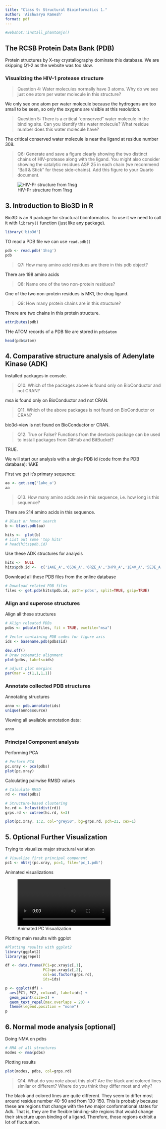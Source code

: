 ```yaml
---
title: "Class 9: Structural Bioinformatics 1."
author: 'Aishwarya Ramesh'
format: pdf
---
```


```r
#webshot::install_phantomjs()
```

## The RCSB Protein Data Bank (PDB)

Protein structures by X-ray crystallography dominate this database.
We are skipping Q1-2 as the website was too slow. 


### Visualizing the HIV-1 protease structure

> Question 4: Water molecules normally have 3 atoms. Why do we see just one atom per water molecule in this structure?

We only see one atom per water molecule because the hydrogens are too small to be seen, so only the oxygens are visible at this resolution. 

> Question 5: There is a critical “conserved” water molecule in the binding site. Can you identify this water molecule? What residue number does this water molecule have?

The critical conserved water molecule is near the ligand at residue number 308. 

> Q6: Generate and save a figure clearly showing the two distinct chains of HIV-protease along with the ligand. You might also consider showing the catalytic residues ASP 25 in each chain (we recommend “Ball & Stick” for these side-chains). Add this figure to your Quarto document.

![HIV-Pr structure from 1hsg](1HSG.png)


## 3. Introduction to Bio3D in R

Bio3D is an R package for structural bioinformatics. To use it we need to call it with `library()` function (just like any package).

```r
library('bio3d')
```


TO read a PDB file we can use `read.pdb()`

```r
pdb <- read.pdb('1hsg')
pdb
```

> Q7: How many amino acid residues are there in this pdb object? 

There are 198 amino acids

> Q8: Name one of the two non-protein residues?

One of the two non-protein residues is MK1, the drug ligand. 

> Q9: How many protein chains are in this structure?  

Threre are two chains in this protein structure. 


```r
attributes(pdb)
```

THe ATOM records of a PDB file are stored in `pdb$atom`

```r
head(pdb$atom)
```


## 4. Comparative structure analysis of Adenylate Kinase (ADK)

Installed packages in console. 

> Q10. Which of the packages above is found only on BioConductor and not CRAN?

msa is found only on BioConductor and not CRAN. 

> Q11. Which of the above packages is not found on BioConductor or CRAN?

bio3d-view is not found on BioConductor or CRAN. 

> Q12. True or False? Functions from the devtools package can be used to install packages from GitHub and BitBucket?

TRUE. 



We will start our analysis with a single PDB id (code from the PDB database): 1AKE

First we get it's primary sequence:

```r
aa <- get.seq('1ake_a')
aa
```

> Q13. How many amino acids are in this sequence, i.e. how long is this sequence? 

There are 214 amino acids in this sequence. 

```r
# Blast or hmmer search
b <- blast.pdb(aa)
```


```r
hits <-  plot(b)
# List out some 'top hits'
# head(hits$pdb.id)
```

Use these ADK structures for analysis

```r
hits <-  NULL
hits$pdb.id <-  c('1AKE_A','6S36_A','6RZE_A','3HPR_A','1E4V_A','5EJE_A','1E4Y_A','3X2S_A','6HAP_A','6HAM_A','4K46_A','3GMT_A','4PZL_A')
```


Download all these PDB files from the online database

```r
# Download related PDB files
files <- get.pdb(hits$pdb.id, path='pdbs', split=TRUE, gzip=TRUE)
```


### Align and superose structures

Align all these structures
```r
# Align releated PDBs
pdbs <- pdbaln(files, fit = TRUE, exefile="msa")
```


```r
# Vector containing PDB codes for figure axis
ids <- basename.pdb(pdbs$id)

dev.off()
# Draw schematic alignment
plot(pdbs, labels=ids)

# adjust plot margins
par(mar = c(1,1,1,1))


```

### Annotate collected PDB structures

Annotating structures

```r
anno <- pdb.annotate(ids)
unique(anno$source)

```

Viewing all available annotation data:

```r
anno
```

### Principal Component analysis

Performing PCA

```r
# Perform PCA
pc.xray <- pca(pdbs)
plot(pc.xray)
```


Calculating pairwise RMSD values

```r
# Calculate RMSD
rd <- rmsd(pdbs)

# Structure-based clustering
hc.rd <- hclust(dist(rd))
grps.rd <- cutree(hc.rd, k=3)

plot(pc.xray, 1:2, col="grey50", bg=grps.rd, pch=21, cex=1)
```


## 5. Optional Further Visualization

Trying to visualize major structural variation

```r
# Visualize first principal component
pc1 <- mktrj(pc.xray, pc=1, file="pc_1.pdb")
```


Animated visualizations

![Animated PC Visualization](PC_1.PDB_animate-trajectory.mp4)

Plotting main results with ggplot

```r
#Plotting results with ggplot2
library(ggplot2)
library(ggrepel)

df <- data.frame(PC1=pc.xray$z[,1], 
                 PC2=pc.xray$z[,2], 
                 col=as.factor(grps.rd),
                 ids=ids)

p <- ggplot(df) + 
  aes(PC1, PC2, col=col, label=ids) +
  geom_point(size=2) +
  geom_text_repel(max.overlaps = 20) +
  theme(legend.position = "none")
p
```



## 6. Normal mode analysis [optional]

Doing NMA on pdbs

```r
# NMA of all structures
modes <- nma(pdbs)
```

Plotting results

```r
plot(modes, pdbs, col=grps.rd)
```

> Q14. What do you note about this plot? Are the black and colored lines similar or different? Where do you think they differ most and why?

The black and colored lines are quite different. They seem to differ most around residue number 40-50 and from 130-150. This is probably because these are regions that change with the two major conformational states for Adk. That is, they are the flexible binding-site regions that would change their structure upon binding of a ligand. Therefore, those regions exhibit a lot of fluctuation. 

